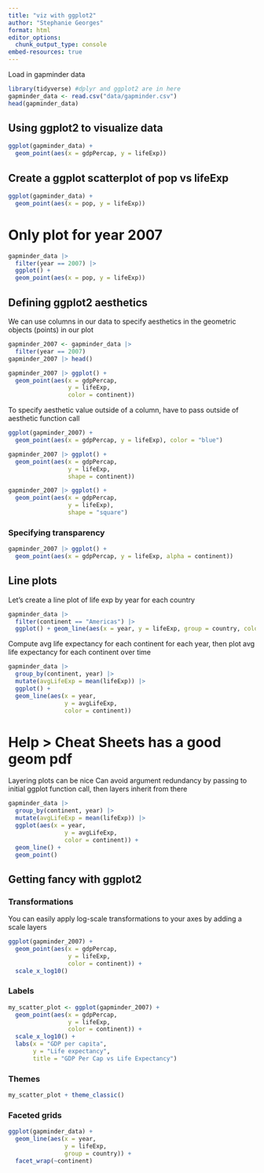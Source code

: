 ```yaml
---
title: "viz with ggplot2"
author: "Stephanie Georges"
format: html
editor_options: 
  chunk_output_type: console
embed-resources: true
---
```


Load in gapminder data
```r
library(tidyverse) #dplyr and ggplot2 are in here
gapminder_data <- read.csv("data/gapminder.csv")
head(gapminder_data)
```

## Using ggplot2 to visualize data

```r
ggplot(gapminder_data) + 
  geom_point(aes(x = gdpPercap, y = lifeExp))
```

## Create a ggplot scatterplot of pop vs lifeExp
```r
ggplot(gapminder_data) + 
  geom_point(aes(x = pop, y = lifeExp))
```

# Only plot for year 2007

```r
gapminder_data |>
  filter(year == 2007) |>
  ggplot() +
  geom_point(aes(x = pop, y = lifeExp))
```


## Defining ggplot2 aesthetics

We can use columns in our data to specify aesthetics in the geometric objects (points) in our plot

```r
gapminder_2007 <- gapminder_data |>
  filter(year == 2007)
gapminder_2007 |> head()

gapminder_2007 |> ggplot() + 
  geom_point(aes(x = gdpPercap, 
                 y = lifeExp, 
                 color = continent))
```

To specify aesthetic value outside of a column, have to pass outside of aesthetic function call
```r
ggplot(gapminder_2007) + 
  geom_point(aes(x = gdpPercap, y = lifeExp), color = "blue")
```

```r
gapminder_2007 |> ggplot() +
  geom_point(aes(x = gdpPercap, 
                 y = lifeExp, 
                 shape = continent))

gapminder_2007 |> ggplot() +
  geom_point(aes(x = gdpPercap, 
                 y = lifeExp), 
                 shape = "square")
```

### Specifying transparency
```r
gapminder_2007 |> ggplot() + 
  geom_point(aes(x = gdpPercap, y = lifeExp, alpha = continent))
```


## Line plots

Let's create a line plot of life exp by year for each country
```r
gapminder_data |>
  filter(continent == "Americas") |>
  ggplot() + geom_line(aes(x = year, y = lifeExp, group = country, color = country))
```

Compute avg life expectancy for each continent for each year, then plot avg life expectancy for each continent over time
```r
gapminder_data |> 
  group_by(continent, year) |>
  mutate(avgLifeExp = mean(lifeExp)) |>
  ggplot() + 
  geom_line(aes(x = year, 
                y = avgLifeExp, 
                color = continent))
```


# Help > Cheat Sheets has a good geom pdf

Layering plots can be nice
Can avoid argument redundancy by passing to initial ggplot function call, then layers inherit from there
```r
gapminder_data |> 
  group_by(continent, year) |>
  mutate(avgLifeExp = mean(lifeExp)) |>
  ggplot(aes(x = year, 
                y = avgLifeExp, 
                color = continent)) + 
  geom_line() +
  geom_point()
```


## Getting fancy with ggplot2

### Transformations

You can easily apply log-scale transformations to your axes by adding a scale layers

```r
ggplot(gapminder_2007) +
  geom_point(aes(x = gdpPercap, 
                 y = lifeExp, 
                 color = continent)) +
  scale_x_log10()
```

### Labels

```r
my_scatter_plot <- ggplot(gapminder_2007) +
  geom_point(aes(x = gdpPercap, 
                 y = lifeExp, 
                 color = continent)) +
  scale_x_log10() +
  labs(x = "GDP per capita", 
       y = "Life expectancy", 
       title = "GDP Per Cap vs Life Expectancy")
```

### Themes

```r
my_scatter_plot + theme_classic()
```

### Faceted grids

```r
ggplot(gapminder_data) +
  geom_line(aes(x = year, 
                y = lifeExp, 
                group = country)) +
  facet_wrap(~continent)
```




